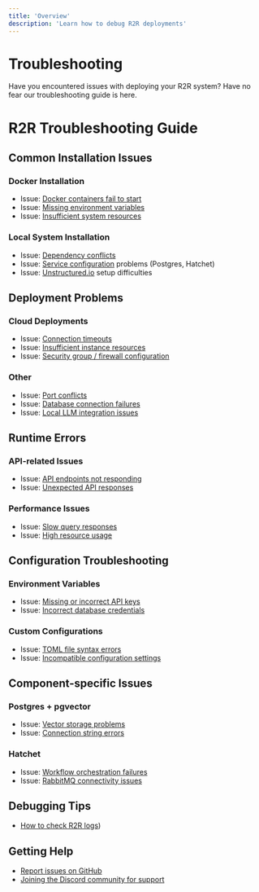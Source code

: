 ```yaml
---
title: 'Overview'
description: 'Learn how to debug R2R deployments'
---
```


# Troubleshooting

Have you encountered issues with deploying your R2R system? Have no fear our troubleshooting guide is here.

# R2R Troubleshooting Guide

## Common Installation Issues

### Docker Installation
- Issue: [Docker containers fail to start](/documentation/deployment/troubleshooting/docker)
- Issue: [Missing environment variables](/documentation/deployment/troubleshooting/environment)
- Issue: [Insufficient system resources](documentation/deployment/troubleshooting/resources)

### Local System Installation
- Issue: [Dependency conflicts](/documentation/deployment/troubleshooting/dependencies)
- Issue: [Service configuration](/documentation/deployment/troubleshooting/services) problems (Postgres, Hatchet)
- Issue: [Unstructured.io](/documentation/deployment/troubleshooting/unstructured) setup difficulties

## Deployment Problems

### Cloud Deployments
- Issue: [Connection timeouts](/documentation/deployment/troubleshooting/timeouts)
- Issue: [Insufficient instance resources](/documentation/deployment/troubleshooting/insufficient_resources)
- Issue: [Security group / firewall configuration](/documentation/deployment/troubleshooting/firewall)

### Other
- Issue: [Port conflicts](/documentation/deployment/troubleshooting/port_conflicts)
- Issue: [Database connection failures](/documentation/deployment/troubleshooting/database)
- Issue: [Local LLM integration issues](/documentation/deployment/troubleshooting/local_llm)

## Runtime Errors

### API-related Issues
- Issue: [API endpoints not responding](/documentation/deployment/troubleshooting/api_connections)
- Issue: [Unexpected API responses](/documentation/deployment/troubleshooting/api_responses)

### Performance Issues
- Issue: [Slow query responses](/documentation/deployment/troubleshooting/slow_queries)
- Issue: [High resource usage](/documentation/deployment/troubleshooting/high_usage)

## Configuration Troubleshooting

### Environment Variables
- Issue: [Missing or incorrect API keys](/documentation/deployment/troubleshooting/missing_keys)
- Issue: [Incorrect database credentials](/documentation/deployment/troubleshooting/incorrect_credentials)

### Custom Configurations
- Issue: [TOML file syntax errors](/documentation/deployment/troubleshooting/toml_errors)
- Issue: [Incompatible configuration settings](/documentation/deployment/troubleshooting/bad_configuration)

## Component-specific Issues

### Postgres + pgvector
- Issue: [Vector storage problems](/documentation/deployment/troubleshooting/vector_store_issues)
- Issue: [Connection string errors](/documentation/deployment/troubleshooting/connection_strings)

### Hatchet
- Issue: [Workflow orchestration failures](/documentation/deployment/troubleshooting/workflows)
- Issue: [RabbitMQ connectivity issues](/documentation/deployment/troubleshooting/rabbit_mq)

## Debugging Tips

- [How to check R2R logs](/documentation/deployment/troubleshooting/r2r_logs))

## Getting Help

- [Report issues on GitHub](https://github.com/SciPhi-AI/R2R/issues)
- [Joining the Discord community for support](https://discord.gg/p6KqD2kjtB)
